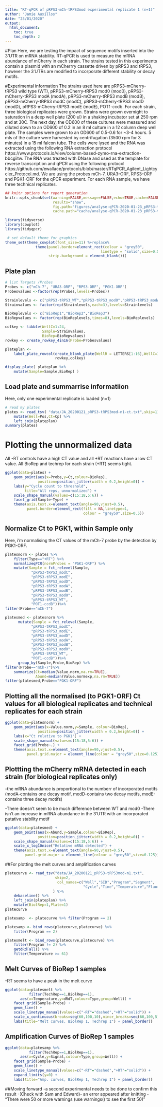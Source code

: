 ```yaml
---
title: "RT-qPCR of pRPS3-mCh-tRPS3mod experimental replicate 1 (n=1)"
author: "Jamie Auxillos"
date: "23/01/2020"
output:
  html_document:
    toc: true
    toc_depth: 2
---
```


#Plan
Here, we are testing the impact of sequence motifs inserted into the 3'UTR on mRNA stability. RT-qPCR is used to measure the mRNA abundance of mCherry in each strain. The strains tested in this experiments contain a plasmid with an mCherrry cassette driven by pRPS3 and tRPS3, however the 3'UTRs are modified to incorporate different stability or decay motifs. 

#Experimental information
The strains used here are pRPS3-mCherry-tRPS3 wild type (WT), pRPS3-mCherry-tRPS3 mod0 (mod0), pRPS3-mCherry-tRPS3 modA (modA), pRPS3-mCherry-tRPS3 modB (modB), pRPS3-mCherry-tRPS3 modC (modC), pRPS3-mCherry-tRPS3 modD (modD), pRPS3-mCherry-tRPS3 modE (modE), POT1-ccdb. For each strain, three biological replicates were grown. Strains were grown overnight to saturation in a deep well plate (200 ul) in a shaking incubator set at 250 rpm and at 30C. The next day, the OD600 of these cultures were measured and diluted down to an OD600 of 0.2 in an 8 ml culture in a 12 column deep well plate. The samples were grown to an OD600 of 0.5-0.6 for ~3-4 hours. 5 mls of the culture were harvested by centrifugation (3500 rpm for 3 minutes) in a 15 ml falcon tube. The cells were lysed and the RNA was extracted using the following RNA extraction protocol https://www.protocols.io/view/column-based-zymo-rna-extraction-bbcgiitw. The RNA was treated with DNase and used as the template for reverse transcription and qPCR using the following protocol https://github.com/ewallace/protocols/blob/master/RTqPCR_Agilent_Lightcycler_Protocol.md. We are using the probes mCh-7, URA3-ORF, RPS3-ORF and PGK1-ORF for the qPCR experiment. For each RNA sample, we have three technical replicates.

```r

## knitr options for report generation
knitr::opts_chunk$set(warning=FALSE,message=FALSE,echo=TRUE,cache=FALSE,
                      results="show",
                      fig.path="figures/analyse-qPCR-2020-01-23_pRPS3-tRPS3mod",
                      cache.path="cache/analyse-qPCR-2020-01-23_pRPS3-tRPS3mod")

library(tidyverse)
library(cowplot)
library(tidyqpcr)

 # set default theme for graphics
theme_set(theme_cowplot(font_size=11) %+replace% 
              theme(panel.border=element_rect(colour = "grey50",
                                            linetype = "solid",size=0.5),
                    strip.background = element_blank()))
```



## Plate plan
```r

# list Targets /Probes
Probes <- c("mCh-7", "URA3-ORF", "RPS3-ORF", "PGK1-ORF")
Probesvalues <-factor(rep(Probes,levels=Probes))

Strainlevels <- c("pRPS3-tRPS3_WT","pRPS3-tRPS3_mod0","pRPS3-tRPS3_modA","pRPS3-tRPS3_modB","pRPS3-tRPS3_modC", "pRPS3-tRPS3_modD", "pRPS3-tRPS3_modE","POT1-ccdB")
Strainvalues <- factor(rep(Strainlevels,each=3),levels=Strainlevels)

BioReplevels <- c("BioRep1","BioRep2","BioRep3")
BioRepvalues <- factor(rep(BioReplevels,times=8),levels=BioReplevels)

colkey <- tibble(WellC=1:24,
                 Sample=Strainvalues,
                 BioRep=BioRepvalues) 
rowkey <- create_rowkey_4in16(Probe=Probesvalues) 

plateplan <-     
    label_plate_rowcol(create_blank_plate(WellR = LETTERS[1:16],WellC=1:24),
                       rowkey,colkey)
```


```r
display_plate( plateplan %>%
    mutate(Sample=Sample,BioRep) )
```


## Load plate and summarrise informatiion
Here, only one experimental replicate is loaded (n=1)
```r
# read my plates
plates <- read_tsv( "data/JA_20200121_pRPS3-tRPS3mod-n1-ct.txt",skip=1) %>%
    mutate(Well=Pos,Ct=Cp) %>%
    left_join(plateplan)
summary(plates)
```

# Plotting the unnormalized data
All -RT controls have a high CT value and all +RT reactions have a low CT value. All BioRep and techrep for each strain (+RT) seems tight.
```r
ggplot(data=plates) +
    geom_point(aes(x=Probe,y=Ct,colour=BioRep),
               position=position_jitter(width = 0.2,height=0)) +
    labs(y="Cycle count to threshold",
         title="All reps, unnormalized") +
    scale_shape_manual(values=c(15:18,5:6)) + 
    facet_grid(Sample~Type) +
    theme(axis.text.x=element_text(angle=90,vjust=0.5),
          panel.border=element_rect(fill = NA,linetype=1,
                                    colour = "grey50",size=0.5))
```


## Normalize Ct to PGK1, within Sample only 
Here, i'm normalising the CT values of the mCh-7 probe by the detection by PGK1-ORF.
```r
platesnorm <- plates %>% 
    filter(Type=="+RT") %>%
    normalizeqPCR(normProbes = "PGK1-ORF") %>%
    mutate(Sample = fct_relevel(Sample, 
            "pRPS3-tRPS3_modC", 
            "pRPS3-tRPS3_modE", 
            "pRPS3-tRPS3_modD", 
            "pRPS3-tRPS3_modA", 
            "pRPS3-tRPS3_modB", 
            "pRPS3-tRPS3_mod0", 
            "pRPS3-tRPS3_WT", 
            "POT1-ccdB"))%>%
filter(Probe=="mCh-7")

platesmed <- platesnorm %>%
      mutate(Sample = fct_relevel(Sample, 
            "pRPS3-tRPS3_modC", 
            "pRPS3-tRPS3_modE", 
            "pRPS3-tRPS3_modD", 
            "pRPS3-tRPS3_modA", 
            "pRPS3-tRPS3_modB", 
            "pRPS3-tRPS3_mod0", 
            "pRPS3-tRPS3_WT", 
            "POT1-ccdB"))%>%
      group_by(Sample,Probe,BioRep) %>%
filter(Probe=="mCh-7")%>%
    summarize(Ct=median(Value.norm,na.rm=TRUE),
              Abund=median(Value.normexp,na.rm=TRUE))
filter(platesmed,Probe=="PGK1-ORF")
```

## Plotting all the normalised (to PGK1-ORF) Ct values for all biological replicates and technical replicates for each strain
```r
ggplot(data=platesnorm) +
    geom_point(aes(x=Value.norm,y=Sample, colour=BioRep),
               position=position_jitter(width = 0.2,height=0)) +
    labs(x="Ct relative to PGK1") +
    scale_shape_manual(values=c(15:18,5:6)) + 
    facet_grid(Probe~.) +
    theme(axis.text.x=element_text(angle=90,vjust=0.5),
          panel.grid.major = element_line(colour = "grey50",size=0.125))
```


## Plottting the mCherry mRNA detected in each strain (for biological replicates only)
-the mRNA abundance is proportional to the numberr of incorporated motifs (modA-contains one decay motif, modD-contains two decay motifs, modE-contains three decay motifs)

-There doesn't seem to be much difference between WT and mod0
-There isn't an increase in mRNA abundance in the 3'UTR with an incorporated putative stability motif
```r
ggplot(data=platesmed) +
    geom_point(aes(x=Abund,y=Sample,colour=BioRep),
               position=position_jitter(width = 0.2,height=0)) +
    scale_shape_manual(values=c(15:18,5:6)) + 
    scale_x_log10nice("Relative mRNA detected") + 
    theme(axis.text.x=element_text(angle=90,vjust=0.5),
         panel.grid.major = element_line(colour = "grey50",size=0.125))
```


##For plotting the melt curves and amplification curves
```r

platecurve <- read_tsv("data/JA_20200121_pRPS3-tRPS3mod-n1.txt",
                       skip=2,
                        col_names=c("Well","SID","Program","Segment",
                                    "Cycle","Time","Temperature","Fluor") 
                      ) %>%
    debaseline() %>%
    left_join(plateplan) %>%
    mutate(BiolRep=1,Plate=1)
platecurve

platesamp  <- platecurve %>% filter(Program == 2)

platesamp <- bind_rows(platecurve,platecurve) %>% 
    filter(Program == 2)

platesmelt <- bind_rows(platecurve,platecurve) %>% 
    filter(Program != 2) %>% 
    getdRdTall() %>% 
    filter(Temperature >= 61)  
```

## Melt Curves of BioRep 1 samples
-RT seems to have a peak in the melt curve
```r
ggplot(data=platesmelt %>% 
           filter(TechRep==1,BiolRep==1),
       aes(x=Temperature,y=dRdT,colour=Type,group=Well)) + 
    facet_grid(Sample~Probe) + 
    geom_line() +
    scale_linetype_manual(values=c("-RT"="dashed","+RT"="solid")) +
    scale_x_continuous(breaks=seq(60,100,10),minor_breaks=seq(60,100,5)) + 
    labs(title="Melt curves, BiolRep 1, Techrep 1") + panel_border()
```


## Amplification Curves of BioRep 1 samples

```r
ggplot(data=platesamp %>% 
           filter(TechRep==1,BiolRep==1),
       aes(x=Cycle,y=Signal,colour=Type,group=Well)) + 
    facet_grid(Sample~Probe) + 
    geom_line() +
    scale_linetype_manual(values=c("-RT"="dashed","+RT"="solid")) +
    expand_limits(y=0) + 
    labs(title="Amp. curves, BiolRep 1, Techrep 1") + panel_border()
```


##Moving forward
-a second experimental needs to be done to confirm this result
-(Check with Sam and Edward)- an error appeared after knitting - "There were 50 or more warnings (use warnings() to see the first 50)"
